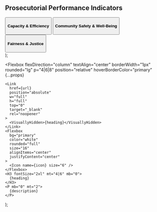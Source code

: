   <Section py="8|12" {...props}>
    <Container>
      <H2 m="0" lineHeight="tight" mb="60" textAlign="center">
        Prosecutorial Performance Indicators
      </H2>
      <Div textAlign="center|left" flex="1"></Div>
      <Grid col="1|2|3" mt="8|10|12" gap="4|6|8">
        <Button
          as="a"
          href="organizational-and-staff-capacity"
          backgroundColor="#199e77"
        >
          <H4 color="white"> Capacity & Efficiency </H4>
        </Button>
        <Button
          as="a"
          href="addressing-serious-crime"
          backgroundColor="#b24a3b"
        >
          <H4 color="white"> Community Safety & Well-Being</H4>
        </Button>
        <Button
          as="a"
          href="racial-ethnic-differences"
          backgroundColor="#003e73"
        >
          <H4 color="white"> Fairness & Justice</H4>
        </Button>
      </Grid>
    </Container>
  </Section>
);

  <Flexbox
    flexDirection="column"
    textAlign="center"
    borderWidth="1px"
    rounded="lg"
    p="4|6|8"
    position="relative"
    hoverBorderColor="primary"
    {...props}
  >
    <Link
      href={url}
      position="absolute"
      w="full"
      h="full"
      top="0"
      target="_blank"
      rel="noopener"
    >
      <VisuallyHidden>{heading}</VisuallyHidden>
    </Link>
    <Flexbox
      bg="primary"
      color="white"
      rounded="full"
      size="16"
      alignItems="center"
      justifyContent="center"
    >
      <Icon name={icon} size="6" />
    </Flexbox>
    <H3 fontSize="2xl" mt="4|6" mb="0">
      {heading}
    </H3>
    <P mb="0" mt="2">
      {description}
    </P>
  </Flexbox>
);
